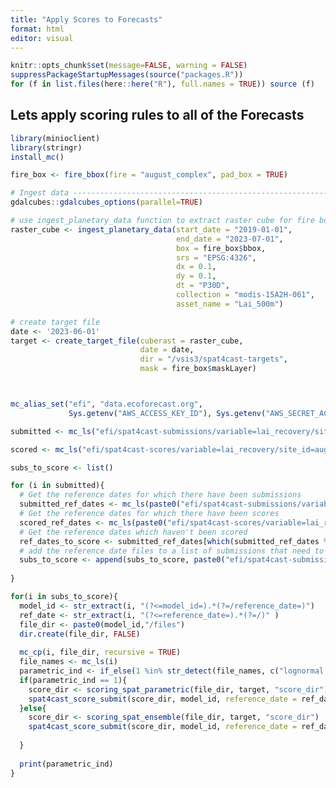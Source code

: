 ```yaml
---
title: "Apply Scores to Forecasts"
format: html
editor: visual
---
```


```r
knitr::opts_chunk$set(message=FALSE, warning = FALSE)
suppressPackageStartupMessages(source("packages.R"))
for (f in list.files(here::here("R"), full.names = TRUE)) source (f)
```

## Lets apply scoring rules to all of the Forecasts

```r
library(minioclient)
library(stringr)
install_mc()

fire_box <- fire_bbox(fire = "august_complex", pad_box = TRUE)

# Ingest data ------------------------------------------------------------
gdalcubes::gdalcubes_options(parallel=TRUE)

# use ingest_planetary_data function to extract raster cube for fire bounding box between Jan 1 2002 and July 1 2023.
raster_cube <- ingest_planetary_data(start_date = "2019-01-01", 
                                     end_date = "2023-07-01", 
                                     box = fire_box$bbox,
                                     srs = "EPSG:4326",
                                     dx = 0.1, 
                                     dy = 0.1, 
                                     dt = "P30D",
                                     collection = "modis-15A2H-061",
                                     asset_name = "Lai_500m")

# create target file
date <- '2023-06-01'
target <- create_target_file(cuberast = raster_cube,
                             date = date,
                             dir = "/vsis3/spat4cast-targets",
                             mask = fire_box$maskLayer)



mc_alias_set("efi", "data.ecoforecast.org",
             Sys.getenv("AWS_ACCESS_KEY_ID"), Sys.getenv("AWS_SECRET_ACCESS_KEY"))

submitted <- mc_ls("efi/spat4cast-submissions/variable=lai_recovery/site_id=august_complex/")

scored <- mc_ls("efi/spat4cast-scores/variable=lai_recovery/site_id=august_complex/")

subs_to_score <- list()

for (i in submitted){
  # Get the reference dates for which there have been submissions
  submitted_ref_dates <- mc_ls(paste0("efi/spat4cast-submissions/variable=lai_recovery/site_id=august_complex/", i))
  # Get the reference dates for which there have been scores
  scored_ref_dates <- mc_ls(paste0("efi/spat4cast-scores/variable=lai_recovery/site_id=august_complex/", scored))
  # Get the reference dates which haven't been scored
  ref_dates_to_score <- submitted_ref_dates[which(submitted_ref_dates %in% scored_ref_dates == 0)]
  # add the reference date files to a list of submissions that need to be scored.
  subs_to_score <- append(subs_to_score, paste0("efi/spat4cast-submissions/variable=lai_recovery/site_id=august_complex/", i,  ref_dates_to_score))
  
}

for(i in subs_to_score){
  model_id <- str_extract(i, "(?<=model_id=).*(?=/reference_date=)")
  ref_date <- str_extract(i, "(?<=reference_date=).*(?=/)" )
  file_dir <- paste0(model_id,"/files")
  dir.create(file_dir, FALSE)
  
  mc_cp(i, file_dir, recursive = TRUE)
  file_names <- mc_ls(i)
  parametric_ind <- if_else(1 %in% str_detect(file_names, c("lognormal|normal|bernoulli|beta|uniform|gamma|logistic|exponential|poisson")) == TRUE, 1, 0)
  if(parametric_ind == 1){
    score_dir <- scoring_spat_parametric(file_dir, target, "score_dir")
    spat4cast_score_submit(score_dir, model_id, reference_date = ref_date)
  }else{
    score_dir <- scoring_spat_ensemble(file_dir, target, "score_dir")
    spat4cast_score_submit(score_dir, model_id, reference_date = ref_date)
    
  }
  
  print(parametric_ind)
}

```
